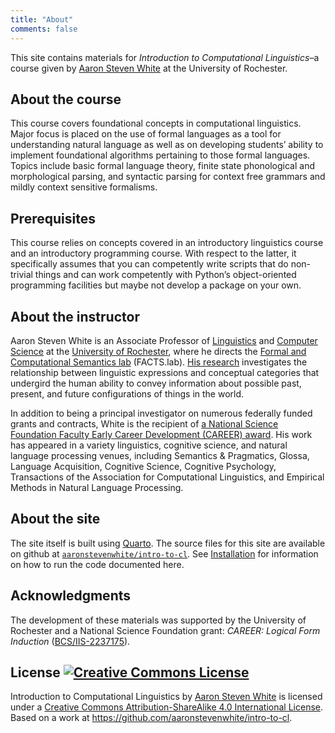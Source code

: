 ```yaml
---
title: "About"
comments: false
---
```


This site contains materials for *Introduction to Computational Linguistics*–a course given by [Aaron Steven White](http://aaronstevenwhite.io/) at the University of Rochester. 

## About the course

This course covers foundational concepts in computational linguistics. Major focus is placed on the use of formal languages as a tool for understanding natural language as well as on developing students' ability to implement foundational algorithms pertaining to those formal languages. Topics include basic formal language theory, finite state phonological and morphological parsing, and syntactic parsing for context free grammars and mildly context sensitive formalisms.

## Prerequisites

This course relies on concepts covered in an introductory linguistics course and an introductory programming course. With respect to the latter, it specifically assumes that you can competently write scripts that do non-trivial things and can work competently with Python's object-oriented programming facilities but maybe not develop a package on your own.

## About the instructor

Aaron Steven White is an Associate Professor of [Linguistics](http://www.sas.rochester.edu/lin/) and [Computer Science](https://www.cs.rochester.edu/) at the [University of Rochester](https://rochester.edu/), where he directs the [Formal and Computational Semantics lab](http://factslab.io/) (FACTS.lab). [His research](http://aaronstevenwhite.io/research) investigates the relationship between linguistic expressions and conceptual categories that undergird the human ability to convey information about possible past, present, and future configurations of things in the world. 

In addition to being a principal investigator on numerous federally funded grants and contracts, White is the recipient of [a National Science Foundation Faculty Early Career Development (CAREER) award](https://www.nsf.gov/awardsearch/showAward?AWD_ID=2237175). His work has appeared in a variety linguistics, cognitive science, and natural language processing venues, including Semantics & Pragmatics, Glossa, Language Acquisition, Cognitive Science, Cognitive Psychology, Transactions of the Association for Computational Linguistics, and Empirical Methods in Natural Language Processing.

## About the site

The site itself is built using [Quarto](https://quarto.org/). The source files for this site are available on github at [`aaronstevenwhite/intro-to-cl`](https://github.com/aaronstevenwhite/intro-to-cl). See [Installation](installation.qmd) for information on how to run the code documented here.

## Acknowledgments

The development of these materials was supported by the University of Rochester and a National Science Foundation grant: *CAREER: Logical Form Induction* ([BCS/IIS-2237175](https://www.nsf.gov/awardsearch/showAward?AWD_ID=2237175)).

## License <a rel="license" href="http://creativecommons.org/licenses/by-sa/4.0/"><img alt="Creative Commons License" style="border-width:0" src="https://i.creativecommons.org/l/by-sa/4.0/80x15.png" /></a>

<span xmlns:dct="http://purl.org/dc/terms/" href="http://purl.org/dc/dcmitype/Text" property="dct:title" rel="dct:type">Introduction to Computational Linguistics</span> by <a xmlns:cc="http://creativecommons.org/ns#" href="http://aaronstevenwhite.io" property="cc:attributionName" rel="cc:attributionURL">Aaron Steven White</a> is licensed under a <a rel="license" href="http://creativecommons.org/licenses/by-sa/4.0/">Creative Commons Attribution-ShareAlike 4.0 International License</a>. Based on a work at <a xmlns:dct="http://purl.org/dc/terms/" href="https://github.com/aaronstevenwhite/intro-to-cl" rel="dct:source">https://github.com/aaronstevenwhite/intro-to-cl</a>.